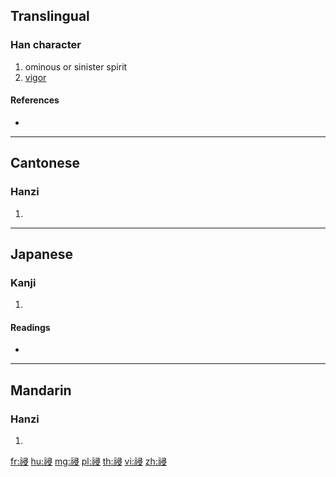{{character info/new}}
==Translingual==

===Han character===
{{Han char|rn=113|rad=示|as=07|sn=12|four=37247|canj=IFSME}}

# ominous or sinister spirit
# [[vigor]]

====References====
* {{Han ref|kx=0843.160|dkj=24713|dj=1263.170|hdz=42399.220|uh=7972|ud=31090|bh=DAD4|bd=56020}}

----

==Cantonese==

===Hanzi===
{{yue-hanzi|jyut=|y=jam1}}

# {{defn|lang=yue|sort=示07}}

----

==Japanese==

===Kanji===
{{ja-kanji|grade=|rs=示07}}

# {{defn|lang=ja|sort=示07}}

====Readings====
* {{ja-readings|on=[[しん]] (shin)|kun=|nanori=}}

----

==Mandarin==

===Hanzi===
{{cmn-hanzi|pin=[[jīn]] ([[jin1]])|wg=chin<sup>1</sup>}}

# {{defn|lang=cmn|sort=示07}}

[[fr:祲]]
[[hu:祲]]
[[mg:祲]]
[[pl:祲]]
[[th:祲]]
[[vi:祲]]
[[zh:祲]]